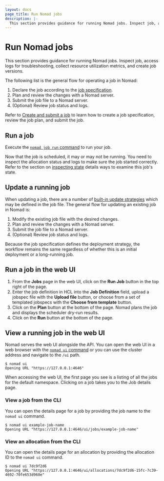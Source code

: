 ```yaml
---
layout: docs
page_title: Run Nomad jobs
description: |-
  This section provides guidance for running Nomad jobs. Inspect job, access logs for troubleshooting, collect resource utilization metrics, and create job versions.
---
```


# Run Nomad jobs

This section provides guidance for running Nomad jobs. Inspect job, access logs
for troubleshooting, collect resource utilization metrics, and create job
versions.

The following list is the general flow for operating a job in Nomad:

1. Declare the job according to the [job specification](/nomad/docs/job-specification).
1. Plan and review the changes with a Nomad server.
1. Submit the job file to a Nomad server.
1. (Optional) Review job status and logs.

Refer to [Create and submit a job](/nomad/docs/job-declare/create-job) to learn
how to create a job specification, review the job plan, and submit the job.

## Run a job

Execute the [`nomad job run` command](/nomad/commands/job/run) to run your job.

Now that the job is scheduled, it may or may not be running. You need to inspect
the allocation status and logs to make sure the job started correctly. Refer to
the section on [inspecting state](/nomad/docs/job-run/inspect)
details ways to examine this job's state.

## Update a running job

When updating a job, there are a number of [built-in update
strategies](/nomad/docs/job-declare/strategy) which may be defined in the job
file. The general flow for updating an existing job in Nomad is:

1. Modify the existing job file with the desired changes.
1. Plan and review the changes with a Nomad server.
1. Submit the job file to a Nomad server.
1. (Optional) Review job status and logs.

Because the job specification defines the deployment strategy, the workflow
remains the same regardless of whether this is an initial deployment or a
long-running job.

## Run a job in the web UI

1. From the **Jobs** page in the web UI, click on the **Run Job** button in the
top right of the page. 
1. Enter the job definition in HCL into the **Job Definition** field, upload
a jobspec file with the **Upload file** button, or choose from a set of
templated jobspecs with the **Choose from template** button.
1. Click on the **Plan** button at the bottom of the page. Nomad plans the job
and displays the scheduler dry-run results.
1. Click on the **Run** button at the bottom of the page.

## View a running job in the web UI

Nomad serves the web UI alongside the API. You can open the web UI in a web
browser with the [`nomad ui` command](/nomad/commands/ui) or you can use the
cluster address and navigate to the `/ui` path.

```shell-session
$ nomad ui
Opening URL "https://127.0.0.1:4646"
```

When accessing the web UI, the first page you see is a listing of all the jobs
for the default namespace. Clicking on a job takes you to the Job details page.

### View a job from the CLI

You can open the details page for a job by providing the job name to the
`nomad ui` command.

```shell-session
$ nomad ui example-job-name
Opening URL "https://127.0.0.1:4646/ui/jobs/example-job-name"
```

### View an allocation from the CLI

You can open the details page for an allocation by providing the allocation ID
to the `nomad ui` command.

```shell-session
$ nomad ui 7dc9f2d6
Opening URL "https://127.0.0.1:4646/ui/allocations/7dc9f2d6-15fc-7c39-4692-70fe653d960e"
```